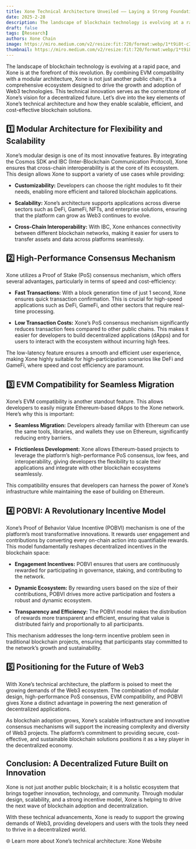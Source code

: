 ```yaml
---
title: Xone Technical Architecture Unveiled —— Laying a Strong Foundation for the Future of Web3
date: 2025-2-28
description: The landscape of blockchain technology is evolving at a rapid pace, and Xone is at the forefront of this revolution. By combining EVM compatibility with a modular architecture, Xone is not just another public chain; it’s a comprehensive ecosystem designed to drive the growth and adoption of Web3 technologies.
draft: false
tags: [Research]
authors: Xone Chain
image: https://miro.medium.com/v2/resize:fit:720/format:webp/1*t9i8t-cIRxLMa-LouyNOFA@2x.jpeg
thumbnail: https://miro.medium.com/v2/resize:fit:720/format:webp/1*t9i8t-cIRxLMa-LouyNOFA@2x.jpeg
---
```



The landscape of blockchain technology is evolving at a rapid pace, and Xone is at the forefront of this revolution. By combining EVM compatibility with a modular architecture, Xone is not just another public chain; it’s a comprehensive ecosystem designed to drive the growth and adoption of Web3 technologies. This technical innovation serves as the cornerstone of Xone’s vision for a decentralized future. Let’s dive into the key elements of Xone’s technical architecture and how they enable scalable, efficient, and cost-effective blockchain solutions.

## 1️⃣ Modular Architecture for Flexibility and Scalability

Xone’s modular design is one of its most innovative features. By integrating the Cosmos SDK and IBC (Inter-Blockchain Communication Protocol), Xone ensures that cross-chain interoperability is at the core of its ecosystem. This design allows Xone to support a variety of use cases while providing:

- **Customizability:** Developers can choose the right modules to fit their needs, enabling more efficient and tailored blockchain applications.

- **Scalability:** Xone’s architecture supports applications across diverse sectors such as DeFi, GameFi, NFTs, and enterprise solutions, ensuring that the platform can grow as Web3 continues to evolve.

- **Cross-Chain Interoperability:** With IBC, Xone enhances connectivity between different blockchain networks, making it easier for users to transfer assets and data across platforms seamlessly.

## 2️⃣ High-Performance Consensus Mechanism

Xone utilizes a Proof of Stake (PoS) consensus mechanism, which offers several advantages, particularly in terms of speed and cost-efficiency:

- **Fast Transactions:** With a block generation time of just 1 second, Xone ensures quick transaction confirmation. This is crucial for high-speed applications such as DeFi, GameFi, and other sectors that require real-time processing.

- **Low Transaction Costs:** Xone’s PoS consensus mechanism significantly reduces transaction fees compared to other public chains. This makes it easier for developers to build decentralized applications (dApps) and for users to interact with the ecosystem without incurring high fees.

The low-latency feature ensures a smooth and efficient user experience, making Xone highly suitable for high-participation scenarios like DeFi and GameFi, where speed and cost efficiency are paramount.

## 3️⃣ EVM Compatibility for Seamless Migration

Xone’s EVM compatibility is another standout feature. This allows developers to easily migrate Ethereum-based dApps to the Xone network. Here’s why this is important:

- **Seamless Migration:** Developers already familiar with Ethereum can use the same tools, libraries, and wallets they use on Ethereum, significantly reducing entry barriers.

- **Frictionless Development:** Xone allows Ethereum-based projects to leverage the platform’s high-performance PoS consensus, low fees, and interoperability, giving developers the flexibility to scale their applications and integrate with other blockchain ecosystems seamlessly.

This compatibility ensures that developers can harness the power of Xone’s infrastructure while maintaining the ease of building on Ethereum.

## 4️⃣ POBVI: A Revolutionary Incentive Model

Xone’s Proof of Behavior Value Incentive (POBVI) mechanism is one of the platform’s most transformative innovations. It rewards user engagement and contributions by converting every on-chain action into quantifiable rewards. This model fundamentally reshapes decentralized incentives in the blockchain space:

- **Engagement Incentives:** POBVI ensures that users are continuously rewarded for participating in governance, staking, and contributing to the network.

- **Dynamic Ecosystem:** By rewarding users based on the size of their contributions, POBVI drives more active participation and fosters a robust and dynamic ecosystem.

- **Transparency and Efficiency:** The POBVI model makes the distribution of rewards more transparent and efficient, ensuring that value is distributed fairly and proportionally to all participants.

This mechanism addresses the long-term incentive problem seen in traditional blockchain projects, ensuring that participants stay committed to the network’s growth and sustainability.

## 5️⃣ Positioning for the Future of Web3

With Xone’s technical architecture, the platform is poised to meet the growing demands of the Web3 ecosystem. The combination of modular design, high-performance PoS consensus, EVM compatibility, and POBVI gives Xone a distinct advantage in powering the next generation of decentralized applications.

As blockchain adoption grows, Xone’s scalable infrastructure and innovative consensus mechanisms will support the increasing complexity and diversity of Web3 projects. The platform’s commitment to providing secure, cost-effective, and sustainable blockchain solutions positions it as a key player in the decentralized economy.

## Conclusion: A Decentralized Future Built on Innovation

Xone is not just another public blockchain; it is a holistic ecosystem that brings together innovation, technology, and community. Through modular design, scalability, and a strong incentive model, Xone is helping to drive the next wave of blockchain adoption and decentralization.

With these technical advancements, Xone is ready to support the growing demands of Web3, providing developers and users with the tools they need to thrive in a decentralized world.

🌐 Learn more about Xone’s technical architecture: <Link className='text-primaryHue' isExternal showAnchorIcon href="https://xone.org">Xone Website</Link>
